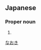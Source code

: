 ==Japanese==
{{ja-kanjitab|尚|生}}

===Proper noun===
{{ja-pos|proper|なおき}}

# {{given name|male|lang=ja}}

[[Category:Japanese male given names|なおき]]